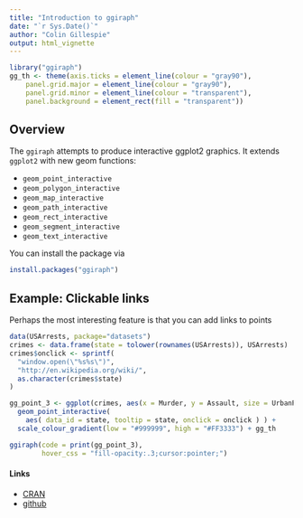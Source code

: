 ```yaml
---
title: "Introduction to ggiraph"
date: "`r Sys.Date()`"
author: "Colin Gillespie"
output: html_vignette  
---
```

<!--
%\VignetteEngine{knitr::rmarkdown}
%\VignetteIndexEntry{Introduction to ggiraph}
-->
  
```r
library("ggiraph")
gg_th <- theme(axis.ticks = element_line(colour = "gray90"), 
    panel.grid.major = element_line(colour = "gray90"), 
    panel.grid.minor = element_line(colour = "transparent"), 
    panel.background = element_rect(fill = "transparent"))

```

## Overview

The `ggiraph` attempts to produce interactive ggplot2 graphics. It extends `ggplot2` with new geom functions:

  * `geom_point_interactive`
  * `geom_polygon_interactive`
  * `geom_map_interactive`
  * `geom_path_interactive`
  * `geom_rect_interactive`
  * `geom_segment_interactive`
  * `geom_text_interactive`

You can install the package via

```r
install.packages("ggiraph")
```

## Example: Clickable links

Perhaps the most interesting feature is that you can add links to points

```r
data(USArrests, package="datasets")
crimes <- data.frame(state = tolower(rownames(USArrests)), USArrests)
crimes$onclick <- sprintf(
  "window.open(\"%s%s\")",
  "http://en.wikipedia.org/wiki/",
  as.character(crimes$state)
)

gg_point_3 <- ggplot(crimes, aes(x = Murder, y = Assault, size = UrbanPop, colour = Rape )) + 
  geom_point_interactive(
    aes( data_id = state, tooltip = state, onclick = onclick ) ) + 
  scale_colour_gradient(low = "#999999", high = "#FF3333") + gg_th

ggiraph(code = print(gg_point_3), 
        hover_css = "fill-opacity:.3;cursor:pointer;")
```
#### Links

  * [CRAN](https://cran.rstudio.com/web/packages/ggiraph/)
  * [github](https://github.com/davidgohel/ggiraph/)
  